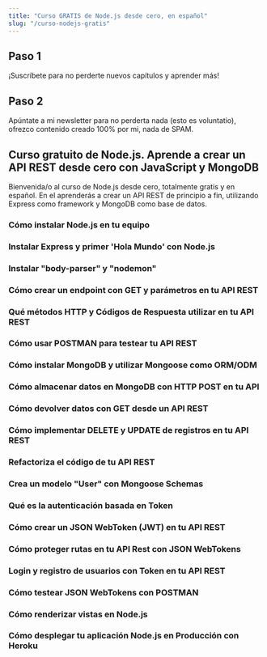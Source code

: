 ```yaml
---
title: "Curso GRATIS de Node.js desde cero, en español"
slug: "/curso-nodejs-gratis"
---
```



## Paso 1
¡Suscríbete para no perderte nuevos capítulos y aprender más!

<p style={{ display: "flex", justifyContent: "center" }}><YouTubeSubscribe /></p>

## Paso 2
Apúntate a mi newsletter para no perderta nada (esto es voluntatio), ofrezco contenido creado 100% por mi, nada de SPAM.

## Curso gratuito de Node.js. Aprende a crear un API REST desde cero con JavaScript y MongoDB
Bienvenida/o al curso de Node.js desde cero, totalmente gratis y en español. En el aprenderás a crear un API REST de principio a fin, utilizando Express como framework y MongoDB como base de datos.

### Cómo instalar Node.js en tu equipo
<YouTube videoId="JwZKcm3zWcA" />

### Instalar Express y primer 'Hola Mundo' con Node.js
<YouTube videoId="YxqwT_qEcYQ" /> 

### Instalar "body-parser" y "nodemon"
<YouTube videoId="Ap4PAtH1VE4" />

### Cómo crear un endpoint con GET y parámetros en tu API REST
<YouTube videoId="64QLTzkDPio" />

### Qué métodos HTTP y Códigos de Respuesta utilizar en tu API REST
<YouTube videoId="uMoBd9H6gUc" />

### Cómo usar POSTMAN para testear tu API REST
<YouTube videoId="YMJEAFVl63E" /> 

### Cómo instalar MongoDB y utilizar Mongoose como ORM/ODM
<YouTube videoId="UcO5WES8j6s" /> 

### Cómo almacenar datos en MongoDB con HTTP POST en tu API
<YouTube videoId="2246l6G-1GI" /> 

### Cómo devolver datos con GET desde un API REST
<YouTube videoId="IQR6sZhoZ24" />

### Cómo implementar DELETE y UPDATE de registros en tu API REST
<YouTube videoId="CjOMThGjiMo" />

### Refactoriza el código de tu API REST
<YouTube videoId="SXYrPO0TxeQ" /> 

### Crea un modelo "User" con Mongoose Schemas
<YouTube videoId="0YmjxiP0g6M" /> 

### Qué es la autenticación basada en Token
<YouTube videoId="zut4jK6C6WQ" /> 

### Cómo crear un JSON WebToken (JWT) en tu API REST
<YouTube videoId="TAI68Zlseq8" /> 

### Cómo proteger rutas en tu API Rest con JSON WebTokens
<YouTube videoId="w8It1NHeGps" /> 

### Login y registro de usuarios con Token en tu API REST
<YouTube videoId="4WYpsgQyxRw" /> 

### Cómo testear JSON WebTokens con POSTMAN
<YouTube videoId="1J8vo9KD0XY" /> 

### Cómo renderizar vistas en Node.js
<YouTube videoId="I03_z5DBgp4" />

### Cómo desplegar tu aplicación Node.js en Producción con Heroku
<YouTube videoId="mkn5n8Ws-HE" />
